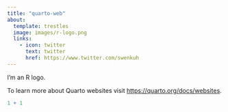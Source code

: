 ```yaml
---
title: "quarto-web"
about: 
  template: trestles 
  image: images/r-logo.png
  links: 
    - icon: twitter
      text: twitter
      href: https://www.twitter.com/swenkuh
---
```


I'm an R logo.

To learn more about Quarto websites visit <https://quarto.org/docs/websites>.

```r
1 + 1
```
